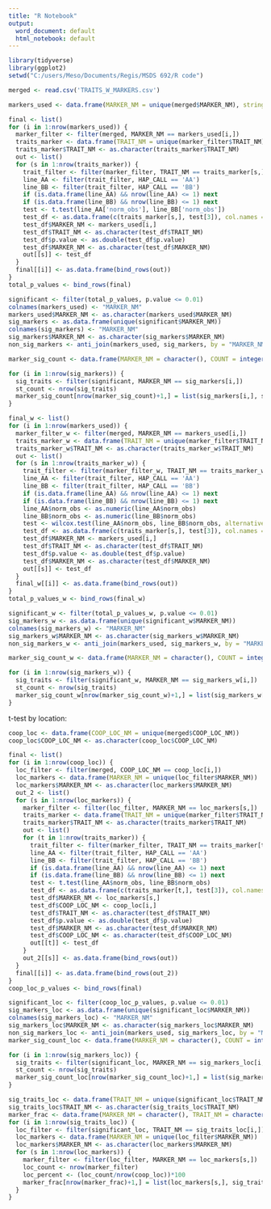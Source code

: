 ```yaml
---
title: "R Notebook"
output:
  word_document: default
  html_notebook: default
---
```


```r
library(tidyverse)
library(ggplot2)
setwd("C:/users/Meso/Documents/Regis/MSDS 692/R code")
```

```r
merged <- read.csv('TRAITS_W_MARKERS.csv')
```

```r
markers_used <- data.frame(MARKER_NM = unique(merged$MARKER_NM), stringsAsFactors = FALSE)
```

```r
final <- list()
for (i in 1:nrow(markers_used)) {
  marker_filter <- filter(merged, MARKER_NM == markers_used[i,])
  traits_marker <- data.frame(TRAIT_NM = unique(marker_filter$TRAIT_NM))
  traits_marker$TRAIT_NM <- as.character(traits_marker$TRAIT_NM)
  out <- list()
  for (s in 1:nrow(traits_marker)) {
    trait_filter <- filter(marker_filter, TRAIT_NM == traits_marker[s,])
    line_AA <- filter(trait_filter, HAP_CALL == 'AA')
    line_BB <- filter(trait_filter, HAP_CALL == 'BB')
    if (is.data.frame(line_AA) && nrow(line_AA) <= 1) next
    if (is.data.frame(line_BB) && nrow(line_BB) <= 1) next
    test <- t.test(line_AA['norm_obs'], line_BB['norm_obs'])
    test_df <- as.data.frame(c(traits_marker[s,], test[3]), col.names = c('TRAIT_NM', 'p-value'))
    test_df$MARKER_NM <- markers_used[i,]
    test_df$TRAIT_NM <- as.character(test_df$TRAIT_NM)
    test_df$p.value <- as.double(test_df$p.value)
    test_df$MARKER_NM <- as.character(test_df$MARKER_NM)
    out[[s]] <- test_df
  }
  final[[i]] <- as.data.frame(bind_rows(out))
}
total_p_values <- bind_rows(final)
```

```r
significant <- filter(total_p_values, p.value <= 0.01)
colnames(markers_used) <- "MARKER_NM"
markers_used$MARKER_NM <- as.character(markers_used$MARKER_NM)
sig_markers <- as.data.frame(unique(significant$MARKER_NM))
colnames(sig_markers) <- "MARKER_NM"
sig_markers$MARKER_NM <- as.character(sig_markers$MARKER_NM)
non_sig_markers <- anti_join(markers_used, sig_markers, by = "MARKER_NM")

```

```r
marker_sig_count <- data.frame(MARKER_NM = character(), COUNT = integer(), stringsAsFactors = FALSE)
```


```r
for (i in 1:nrow(sig_markers)) {
  sig_traits <- filter(significant, MARKER_NM == sig_markers[i,])
  st_count <- nrow(sig_traits)
  marker_sig_count[nrow(marker_sig_count)+1,] = list(sig_markers[i,], st_count)
}
```

```r
final_w <- list()
for (i in 1:nrow(markers_used)) {
  marker_filter_w <- filter(merged, MARKER_NM == markers_used[i,])
  traits_marker_w <- data.frame(TRAIT_NM = unique(marker_filter$TRAIT_NM))
  traits_marker_w$TRAIT_NM <- as.character(traits_marker_w$TRAIT_NM)
  out <- list()
  for (s in 1:nrow(traits_marker_w)) {
    trait_filter <- filter(marker_filter_w, TRAIT_NM == traits_marker_w[s,])
    line_AA <- filter(trait_filter, HAP_CALL == 'AA')
    line_BB <- filter(trait_filter, HAP_CALL == 'BB')
    if (is.data.frame(line_AA) && nrow(line_AA) <= 1) next
    if (is.data.frame(line_BB) && nrow(line_BB) <= 1) next
    line_AA$norm_obs <- as.numeric(line_AA$norm_obs)
    line_BB$norm_obs <- as.numeric(line_BB$norm_obs)
    test <- wilcox.test(line_AA$norm_obs, line_BB$norm_obs, alternative = "two.sided")
    test_df <- as.data.frame(c(traits_marker[s,], test[3]), col.names = c('TRAIT_NM', 'p-value'))
    test_df$MARKER_NM <- markers_used[i,]
    test_df$TRAIT_NM <- as.character(test_df$TRAIT_NM)
    test_df$p.value <- as.double(test_df$p.value)
    test_df$MARKER_NM <- as.character(test_df$MARKER_NM)
    out[[s]] <- test_df
  }
  final_w[[i]] <- as.data.frame(bind_rows(out))
}
total_p_values_w <- bind_rows(final_w)
```

```r
significant_w <- filter(total_p_values_w, p.value <= 0.01)
sig_markers_w <- as.data.frame(unique(significant_w$MARKER_NM))
colnames(sig_markers_w) <- "MARKER_NM"
sig_markers_w$MARKER_NM <- as.character(sig_markers_w$MARKER_NM)
non_sig_markers_w <- anti_join(markers_used, sig_markers_w, by = "MARKER_NM")
```

```r
marker_sig_count_w <- data.frame(MARKER_NM = character(), COUNT = integer(), stringsAsFactors = FALSE)
```

```r
for (i in 1:nrow(sig_markers_w)) {
  sig_traits <- filter(significant_w, MARKER_NM == sig_markers_w[i,])
  st_count <- nrow(sig_traits)
  marker_sig_count_w[nrow(marker_sig_count_w)+1,] = list(sig_markers_w[i,], st_count)
}
```

t-test by location:
```r
coop_loc <- data.frame(COOP_LOC_NM = unique(merged$COOP_LOC_NM))
coop_loc$COOP_LOC_NM <- as.character(coop_loc$COOP_LOC_NM)
```



```r
final <- list()
for (i in 1:nrow(coop_loc)) {
  loc_filter <- filter(merged, COOP_LOC_NM == coop_loc[i,])
  loc_markers <- data.frame(MARKER_NM = unique(loc_filter$MARKER_NM))
  loc_markers$MARKER_NM <- as.character(loc_markers$MARKER_NM)
  out_2 <- list()
  for (s in 1:nrow(loc_markers)) {
    marker_filter <- filter(loc_filter, MARKER_NM == loc_markers[s,])
    traits_marker <- data.frame(TRAIT_NM = unique(marker_filter$TRAIT_NM))
    traits_marker$TRAIT_NM <- as.character(traits_marker$TRAIT_NM)
    out <- list()
    for (t in 1:nrow(traits_marker)) {
      trait_filter <- filter(marker_filter, TRAIT_NM == traits_marker[t,])
      line_AA <- filter(trait_filter, HAP_CALL == 'AA')
      line_BB <- filter(trait_filter, HAP_CALL == 'BB')
      if (is.data.frame(line_AA) && nrow(line_AA) <= 1) next
      if (is.data.frame(line_BB) && nrow(line_BB) <= 1) next
      test <- t.test(line_AA$norm_obs, line_BB$norm_obs)
      test_df <- as.data.frame(c(traits_marker[t,], test[3]), col.names = c('TRAIT_NM', 'p-value'))
      test_df$MARKER_NM <- loc_markers[s,]
      test_df$COOP_LOC_NM <- coop_loc[i,]
      test_df$TRAIT_NM <- as.character(test_df$TRAIT_NM)
      test_df$p.value <- as.double(test_df$p.value)
      test_df$MARKER_NM <- as.character(test_df$MARKER_NM)
      test_df$COOP_LOC_NM <- as.character(test_df$COOP_LOC_NM)
      out[[t]] <- test_df
    }
    out_2[[s]] <- as.data.frame(bind_rows(out))
  }
  final[[i]] <- as.data.frame(bind_rows(out_2))
}
coop_loc_p_values <- bind_rows(final)
```

```r
significant_loc <- filter(coop_loc_p_values, p.value <= 0.01)
sig_markers_loc <- as.data.frame(unique(significant_loc$MARKER_NM))
colnames(sig_markers_loc) <- "MARKER_NM"
sig_markers_loc$MARKER_NM <- as.character(sig_markers_loc$MARKER_NM)
non_sig_markers_loc <- anti_join(markers_used, sig_markers_loc, by = "MARKER_NM")
marker_sig_count_loc <- data.frame(MARKER_NM = character(), COUNT = integer(), stringsAsFactors = FALSE)
```


```r
for (i in 1:nrow(sig_markers_loc)) {
  sig_traits <- filter(significant_loc, MARKER_NM == sig_markers_loc[i,])
  st_count <- nrow(sig_traits)
  marker_sig_count_loc[nrow(marker_sig_count_loc)+1,] = list(sig_markers_loc[i,], st_count)
}
```

```r
sig_traits_loc <- data.frame(TRAIT_NM = unique(significant_loc$TRAIT_NM))
sig_traits_loc$TRAIT_NM <- as.character(sig_traits_loc$TRAIT_NM)
marker_frac <- data.frame(MARKER_NM = character(), TRAIT_NM = character(), PERCENT = numeric(), stringsAsFactors = FALSE)
for (i in 1:nrow(sig_traits_loc)) {
  loc_filter <- filter(significant_loc, TRAIT_NM == sig_traits_loc[i,])
  loc_markers <- data.frame(MARKER_NM = unique(loc_filter$MARKER_NM))
  loc_markers$MARKER_NM <- as.character(loc_markers$MARKER_NM)
  for (s in 1:nrow(loc_markers)) {
    marker_filter <- filter(loc_filter, MARKER_NM == loc_markers[s,])
    loc_count <- nrow(marker_filter)
    loc_percent <- (loc_count/nrow(coop_loc))*100
    marker_frac[nrow(marker_frac)+1,] = list(loc_markers[s,], sig_traits_loc[i,], loc_percent)
  }
}
```

